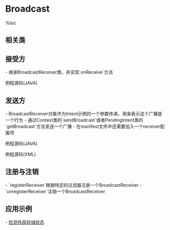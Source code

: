 = Broadcast =

%toc

== 相关类 ==
{{{class="brush:java"
import android.content.Intent;
import android.content.Context;
import android.content.BroadcastReceiver;
}}}

== 接受方 ==
- 继承BroadcastReceiver类，并实现`onReceive`方法

例程源码(JAVA)
{{{class="brush:java"
public class ConnectionStatus extends BroadcastReceiver {

    @Override
    public void onReceive(Context context, Intent intent) {
        // do something
    }
}
}}}

== 发送方 ==
- BroadcastReceiver对象作为Intent示例的一个参数传递，用来表示这个广播是一个行为
- 通过Context类的`sendBroadcast`或者PendingIntent类的`getBroadcast`方法发送一个广播
- 在manifest文件中还需要加入一个receiver配置项

例程源码(JAVA)
{{{class="brush:java"
Intent intent = new Intent(this, ConnectionStatus.class);
intent.setFlags(Intent.FLAG_ACTIVITY_NEW_TASK);
sendBroadcast(intent);
}}}

例程源码(XML)
{{{class="brush:xml"
<receiver android:name=".ConnectionStatus" />
}}}

== 注册与注销 ==
- `registerReceiver`根据特定的过滤器注册一个BroadcastReceiver
- `unregisterReceiver`注销一个BroadcastReceiver

{{{class="brush:java"
Intent registerReceiver(BroadcastReceiver receiver, IntentFilter filter, 
                        String broadcastPermission, Handler scheduler);
Intent registerReceiver(BroadcastReceiver receiver, IntentFilter filter);
}}}


== 应用示例 ==
- [[检测外部存储状态]]
